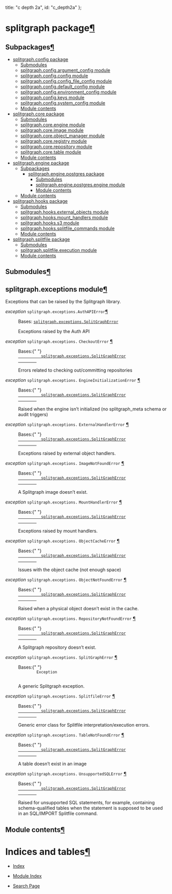   title: "c depth 2a",
  id: "c_depth2a"
};

<div class="section" id="splitgraph-package">
<h1>splitgraph package<a class="headerlink" href="#splitgraph-package" title="Permalink to this headline">¶</a></h1>
<div class="section" id="subpackages">
<h2>Subpackages<a class="headerlink" href="#subpackages" title="Permalink to this headline">¶</a></h2>
<div class="toctree-wrapper compound">
<ul>
<li class="toctree-l1"><a class="reference internal" href="../splitgraph.config/">splitgraph.config package</a><ul>
<li class="toctree-l2"><a class="reference internal" href="../splitgraph.config/#submodules">Submodules</a></li>
<li class="toctree-l2"><a class="reference internal" href="../splitgraph.config/#module-splitgraph.config.argument_config">splitgraph.config.argument_config module</a></li>
<li class="toctree-l2"><a class="reference internal" href="../splitgraph.config/#module-splitgraph.config.config">splitgraph.config.config module</a></li>
<li class="toctree-l2"><a class="reference internal" href="../splitgraph.config/#module-splitgraph.config.config_file_config">splitgraph.config.config_file_config module</a></li>
<li class="toctree-l2"><a class="reference internal" href="../splitgraph.config/#module-splitgraph.config.default_config">splitgraph.config.default_config module</a></li>
<li class="toctree-l2"><a class="reference internal" href="../splitgraph.config/#module-splitgraph.config.environment_config">splitgraph.config.environment_config module</a></li>
<li class="toctree-l2"><a class="reference internal" href="../splitgraph.config/#module-splitgraph.config.keys">splitgraph.config.keys module</a></li>
<li class="toctree-l2"><a class="reference internal" href="../splitgraph.config/#module-splitgraph.config.system_config">splitgraph.config.system_config module</a></li>
<li class="toctree-l2"><a class="reference internal" href="../splitgraph.config/#module-splitgraph.config">Module contents</a></li>
</ul>
</li>
<li class="toctree-l1"><a class="reference internal" href="../splitgraph.core/">splitgraph.core package</a><ul>
<li class="toctree-l2"><a class="reference internal" href="../splitgraph.core/#submodules">Submodules</a></li>
<li class="toctree-l2"><a class="reference internal" href="../splitgraph.core/#module-splitgraph.core.engine">splitgraph.core.engine module</a></li>
<li class="toctree-l2"><a class="reference internal" href="../splitgraph.core/#module-splitgraph.core.image">splitgraph.core.image module</a></li>
<li class="toctree-l2"><a class="reference internal" href="../splitgraph.core/#module-splitgraph.core.object_manager">splitgraph.core.object_manager module</a></li>
<li class="toctree-l2"><a class="reference internal" href="../splitgraph.core/#module-splitgraph.core.registry">splitgraph.core.registry module</a></li>
<li class="toctree-l2"><a class="reference internal" href="../splitgraph.core/#module-splitgraph.core.repository">splitgraph.core.repository module</a></li>
<li class="toctree-l2"><a class="reference internal" href="../splitgraph.core/#module-splitgraph.core.table">splitgraph.core.table module</a></li>
<li class="toctree-l2"><a class="reference internal" href="../splitgraph.core/#module-splitgraph.core">Module contents</a></li>
</ul>
</li>
<li class="toctree-l1"><a class="reference internal" href="../splitgraph.engine/">splitgraph.engine package</a><ul>
<li class="toctree-l2"><a class="reference internal" href="../splitgraph.engine/#subpackages">Subpackages</a><ul>
<li class="toctree-l3"><a class="reference internal" href="../splitgraph.engine.postgres/">splitgraph.engine.postgres package</a><ul>
<li class="toctree-l4"><a class="reference internal" href="../splitgraph.engine.postgres/#submodules">Submodules</a></li>
<li class="toctree-l4"><a class="reference internal" href="../splitgraph.engine.postgres/#module-splitgraph.engine.postgres.engine">splitgraph.engine.postgres.engine module</a></li>
<li class="toctree-l4"><a class="reference internal" href="../splitgraph.engine.postgres/#module-splitgraph.engine.postgres">Module contents</a></li>
</ul>
</li>
</ul>
</li>
<li class="toctree-l2"><a class="reference internal" href="../splitgraph.engine/#module-splitgraph.engine">Module contents</a></li>
</ul>
</li>
<li class="toctree-l1"><a class="reference internal" href="../splitgraph.hooks/">splitgraph.hooks package</a><ul>
<li class="toctree-l2"><a class="reference internal" href="../splitgraph.hooks/#submodules">Submodules</a></li>
<li class="toctree-l2"><a class="reference internal" href="../splitgraph.hooks/#module-splitgraph.hooks.external_objects">splitgraph.hooks.external_objects module</a></li>
<li class="toctree-l2"><a class="reference internal" href="../splitgraph.hooks/#module-splitgraph.hooks.mount_handlers">splitgraph.hooks.mount_handlers module</a></li>
<li class="toctree-l2"><a class="reference internal" href="../splitgraph.hooks/#module-splitgraph.hooks.s3">splitgraph.hooks.s3 module</a></li>
<li class="toctree-l2"><a class="reference internal" href="../splitgraph.hooks/#module-splitgraph.hooks.splitfile_commands">splitgraph.hooks.splitfile_commands module</a></li>
<li class="toctree-l2"><a class="reference internal" href="../splitgraph.hooks/#module-splitgraph.hooks">Module contents</a></li>
</ul>
</li>
<li class="toctree-l1"><a class="reference internal" href="../splitgraph.splitfile/">splitgraph.splitfile package</a><ul>
<li class="toctree-l2"><a class="reference internal" href="../splitgraph.splitfile/#submodules">Submodules</a></li>
<li class="toctree-l2"><a class="reference internal" href="../splitgraph.splitfile/#module-splitgraph.splitfile.execution">splitgraph.splitfile.execution module</a></li>
<li class="toctree-l2"><a class="reference internal" href="../splitgraph.splitfile/#module-splitgraph.splitfile">Module contents</a></li>
</ul>
</li>
</ul>
</div>
</div>
<div class="section" id="submodules">
<h2>Submodules<a class="headerlink" href="#submodules" title="Permalink to this headline">¶</a></h2>
</div>
<div class="section" id="module-splitgraph.exceptions">
<span id="splitgraph-exceptions-module"></span><h2>splitgraph.exceptions module<a class="headerlink" href="#module-splitgraph.exceptions" title="Permalink to this headline">¶</a></h2>
<p>Exceptions that can be raised by the Splitgraph library.</p>
<dl class="exception">
<dt id="splitgraph.exceptions.AuthAPIError">
<em class="property">exception </em><code class="sig-prename descclassname">splitgraph.exceptions.</code><code class="sig-name descname">AuthAPIError</code><a class="headerlink" href="#splitgraph.exceptions.AuthAPIError" title="Permalink to this definition">¶</a></dt>
<dd><p>Bases: <a class="reference internal" href="#splitgraph.exceptions.SplitGraphError" title="splitgraph.exceptions.SplitGraphError"><code class="xref py py-class docutils literal notranslate"><span class="pre">splitgraph.exceptions.SplitGraphError</span></code></a></p>
<p>Exceptions raised by the Auth API</p>
</dd></dl>

<dl class="exception">
  <dt id="splitgraph.exceptions.CheckoutError">
    <em class="property">exception </em>
    <code class="sig-prename descclassname">splitgraph.exceptions.</code>
    <code class="sig-name descname">CheckoutError</code>
    <a
      class="headerlink"
      href="#splitgraph.exceptions.CheckoutError"
      title="Permalink to this definition"
    >
      ¶
    </a>
  </dt>
  <dd>
    <p>
      Bases:{" "}
      <a
        class="reference internal"
        href="#splitgraph.exceptions.SplitGraphError"
        title="splitgraph.exceptions.SplitGraphError"
      >
        <code class="xref py py-class docutils literal notranslate">
          <span class="pre">splitgraph.exceptions.SplitGraphError</span>
        </code>
      </a>
    </p>
    <p>Errors related to checking out/committing repositories</p>
  </dd>
</dl>

<dl class="exception">
  <dt id="splitgraph.exceptions.EngineInitializationError">
    <em class="property">exception </em>
    <code class="sig-prename descclassname">splitgraph.exceptions.</code>
    <code class="sig-name descname">EngineInitializationError</code>
    <a
      class="headerlink"
      href="#splitgraph.exceptions.EngineInitializationError"
      title="Permalink to this definition"
    >
      ¶
    </a>
  </dt>
  <dd>
    <p>
      Bases:{" "}
      <a
        class="reference internal"
        href="#splitgraph.exceptions.SplitGraphError"
        title="splitgraph.exceptions.SplitGraphError"
      >
        <code class="xref py py-class docutils literal notranslate">
          <span class="pre">splitgraph.exceptions.SplitGraphError</span>
        </code>
      </a>
    </p>
    <p>
      Raised when the engine isn’t initialized (no splitgraph_meta schema or
      audit triggers)
    </p>
  </dd>
</dl>

<dl class="exception">
  <dt id="splitgraph.exceptions.ExternalHandlerError">
    <em class="property">exception </em>
    <code class="sig-prename descclassname">splitgraph.exceptions.</code>
    <code class="sig-name descname">ExternalHandlerError</code>
    <a
      class="headerlink"
      href="#splitgraph.exceptions.ExternalHandlerError"
      title="Permalink to this definition"
    >
      ¶
    </a>
  </dt>
  <dd>
    <p>
      Bases:{" "}
      <a
        class="reference internal"
        href="#splitgraph.exceptions.SplitGraphError"
        title="splitgraph.exceptions.SplitGraphError"
      >
        <code class="xref py py-class docutils literal notranslate">
          <span class="pre">splitgraph.exceptions.SplitGraphError</span>
        </code>
      </a>
    </p>
    <p>Exceptions raised by external object handlers.</p>
  </dd>
</dl>

<dl class="exception">
  <dt id="splitgraph.exceptions.ImageNotFoundError">
    <em class="property">exception </em>
    <code class="sig-prename descclassname">splitgraph.exceptions.</code>
    <code class="sig-name descname">ImageNotFoundError</code>
    <a
      class="headerlink"
      href="#splitgraph.exceptions.ImageNotFoundError"
      title="Permalink to this definition"
    >
      ¶
    </a>
  </dt>
  <dd>
    <p>
      Bases:{" "}
      <a
        class="reference internal"
        href="#splitgraph.exceptions.SplitGraphError"
        title="splitgraph.exceptions.SplitGraphError"
      >
        <code class="xref py py-class docutils literal notranslate">
          <span class="pre">splitgraph.exceptions.SplitGraphError</span>
        </code>
      </a>
    </p>
    <p>A Splitgraph image doesn’t exist.</p>
  </dd>
</dl>

<dl class="exception">
  <dt id="splitgraph.exceptions.MountHandlerError">
    <em class="property">exception </em>
    <code class="sig-prename descclassname">splitgraph.exceptions.</code>
    <code class="sig-name descname">MountHandlerError</code>
    <a
      class="headerlink"
      href="#splitgraph.exceptions.MountHandlerError"
      title="Permalink to this definition"
    >
      ¶
    </a>
  </dt>
  <dd>
    <p>
      Bases:{" "}
      <a
        class="reference internal"
        href="#splitgraph.exceptions.SplitGraphError"
        title="splitgraph.exceptions.SplitGraphError"
      >
        <code class="xref py py-class docutils literal notranslate">
          <span class="pre">splitgraph.exceptions.SplitGraphError</span>
        </code>
      </a>
    </p>
    <p>Exceptions raised by mount handlers.</p>
  </dd>
</dl>

<dl class="exception">
  <dt id="splitgraph.exceptions.ObjectCacheError">
    <em class="property">exception </em>
    <code class="sig-prename descclassname">splitgraph.exceptions.</code>
    <code class="sig-name descname">ObjectCacheError</code>
    <a
      class="headerlink"
      href="#splitgraph.exceptions.ObjectCacheError"
      title="Permalink to this definition"
    >
      ¶
    </a>
  </dt>
  <dd>
    <p>
      Bases:{" "}
      <a
        class="reference internal"
        href="#splitgraph.exceptions.SplitGraphError"
        title="splitgraph.exceptions.SplitGraphError"
      >
        <code class="xref py py-class docutils literal notranslate">
          <span class="pre">splitgraph.exceptions.SplitGraphError</span>
        </code>
      </a>
    </p>
    <p>Issues with the object cache (not enough space)</p>
  </dd>
</dl>

<dl class="exception">
  <dt id="splitgraph.exceptions.ObjectNotFoundError">
    <em class="property">exception </em>
    <code class="sig-prename descclassname">splitgraph.exceptions.</code>
    <code class="sig-name descname">ObjectNotFoundError</code>
    <a
      class="headerlink"
      href="#splitgraph.exceptions.ObjectNotFoundError"
      title="Permalink to this definition"
    >
      ¶
    </a>
  </dt>
  <dd>
    <p>
      Bases:{" "}
      <a
        class="reference internal"
        href="#splitgraph.exceptions.SplitGraphError"
        title="splitgraph.exceptions.SplitGraphError"
      >
        <code class="xref py py-class docutils literal notranslate">
          <span class="pre">splitgraph.exceptions.SplitGraphError</span>
        </code>
      </a>
    </p>
    <p>Raised when a physical object doesn’t exist in the cache.</p>
  </dd>
</dl>

<dl class="exception">
  <dt id="splitgraph.exceptions.RepositoryNotFoundError">
    <em class="property">exception </em>
    <code class="sig-prename descclassname">splitgraph.exceptions.</code>
    <code class="sig-name descname">RepositoryNotFoundError</code>
    <a
      class="headerlink"
      href="#splitgraph.exceptions.RepositoryNotFoundError"
      title="Permalink to this definition"
    >
      ¶
    </a>
  </dt>
  <dd>
    <p>
      Bases:{" "}
      <a
        class="reference internal"
        href="#splitgraph.exceptions.SplitGraphError"
        title="splitgraph.exceptions.SplitGraphError"
      >
        <code class="xref py py-class docutils literal notranslate">
          <span class="pre">splitgraph.exceptions.SplitGraphError</span>
        </code>
      </a>
    </p>
    <p>A Splitgraph repository doesn’t exist.</p>
  </dd>
</dl>

<dl class="exception">
  <dt id="splitgraph.exceptions.SplitGraphError">
    <em class="property">exception </em>
    <code class="sig-prename descclassname">splitgraph.exceptions.</code>
    <code class="sig-name descname">SplitGraphError</code>
    <a
      class="headerlink"
      href="#splitgraph.exceptions.SplitGraphError"
      title="Permalink to this definition"
    >
      ¶
    </a>
  </dt>
  <dd>
    <p>
      Bases:{" "}
      <code class="xref py py-class docutils literal notranslate">
        <span class="pre">Exception</span>
      </code>
    </p>
    <p>A generic Splitgraph exception.</p>
  </dd>
</dl>

<dl class="exception">
  <dt id="splitgraph.exceptions.SplitfileError">
    <em class="property">exception </em>
    <code class="sig-prename descclassname">splitgraph.exceptions.</code>
    <code class="sig-name descname">SplitfileError</code>
    <a
      class="headerlink"
      href="#splitgraph.exceptions.SplitfileError"
      title="Permalink to this definition"
    >
      ¶
    </a>
  </dt>
  <dd>
    <p>
      Bases:{" "}
      <a
        class="reference internal"
        href="#splitgraph.exceptions.SplitGraphError"
        title="splitgraph.exceptions.SplitGraphError"
      >
        <code class="xref py py-class docutils literal notranslate">
          <span class="pre">splitgraph.exceptions.SplitGraphError</span>
        </code>
      </a>
    </p>
    <p>Generic error class for Splitfile interpretation/execution errors.</p>
  </dd>
</dl>

<dl class="exception">
  <dt id="splitgraph.exceptions.TableNotFoundError">
    <em class="property">exception </em>
    <code class="sig-prename descclassname">splitgraph.exceptions.</code>
    <code class="sig-name descname">TableNotFoundError</code>
    <a
      class="headerlink"
      href="#splitgraph.exceptions.TableNotFoundError"
      title="Permalink to this definition"
    >
      ¶
    </a>
  </dt>
  <dd>
    <p>
      Bases:{" "}
      <a
        class="reference internal"
        href="#splitgraph.exceptions.SplitGraphError"
        title="splitgraph.exceptions.SplitGraphError"
      >
        <code class="xref py py-class docutils literal notranslate">
          <span class="pre">splitgraph.exceptions.SplitGraphError</span>
        </code>
      </a>
    </p>
    <p>A table doesn’t exist in an image</p>
  </dd>
</dl>

<dl class="exception">
  <dt id="splitgraph.exceptions.UnsupportedSQLError">
    <em class="property">exception </em>
    <code class="sig-prename descclassname">splitgraph.exceptions.</code>
    <code class="sig-name descname">UnsupportedSQLError</code>
    <a
      class="headerlink"
      href="#splitgraph.exceptions.UnsupportedSQLError"
      title="Permalink to this definition"
    >
      ¶
    </a>
  </dt>
  <dd>
    <p>
      Bases:{" "}
      <a
        class="reference internal"
        href="#splitgraph.exceptions.SplitGraphError"
        title="splitgraph.exceptions.SplitGraphError"
      >
        <code class="xref py py-class docutils literal notranslate">
          <span class="pre">splitgraph.exceptions.SplitGraphError</span>
        </code>
      </a>
    </p>
    <p>
      Raised for unsupported SQL statements, for example, containing
      schema-qualified tables when the statement is supposed to be used in an
      SQL/IMPORT Splitfile command.
    </p>
  </dd>
</dl>

</div>
<div class="section" id="module-splitgraph">
<span id="module-contents"></span><h2>Module contents<a class="headerlink" href="#module-splitgraph" title="Permalink to this headline">¶</a></h2>
</div>
</div>
<div class="section" id="indices-and-tables">
<h1>Indices and tables<a class="headerlink" href="#indices-and-tables" title="Permalink to this headline">¶</a></h1>
<ul class="simple">
<li><p><a class="reference internal" href="../../genindex/"><span class="std std-ref">Index</span></a></p></li>
<li><p><a class="reference internal" href="../../py-modindex/"><span class="std std-ref">Module Index</span></a></p></li>
<li><p><a class="reference internal" href="../../search/"><span class="std std-ref">Search Page</span></a></p></li>
</ul>
</div>
